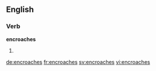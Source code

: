 ==English==

===Verb===
'''encroaches'''

# {{third-person singular of|encroach}}

[[de:encroaches]]
[[fr:encroaches]]
[[sv:encroaches]]
[[vi:encroaches]]